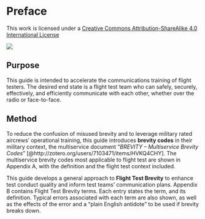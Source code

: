# Preface {.unnumbered}

This work is licensed under a [Creative Commons Attribution-ShareAlike 4.0 International License](http://creativecommons.org/licenses/by-sa/4.0/)

::: {.column-margin}
![](cc-by-sa-4.0.png)
:::

## Purpose

This guide is intended to accelerate the communications training of flight testers. The desired end state is a flight test team who can safely, securely, effectively, and efficiently communicate with each other, whether over the radio or
face-to-face.

## Method

To reduce the confusion of misused brevity and to leverage military rated aircrews' operational training, this guide introduces **brevity codes** in their military context, the multiservice document "*BREVITY -- Multiservice Brevity Codes* " [@http://zotero.org/users/7103471/items/HVKQ4CHY]. The multiservice brevity codes most applicable to flight test are shown in Appendix A, with the definition and the flight test context included.

This guide develops a general approach to **Flight Test Brevity** to enhance test conduct quality and inform test teams' communication plans. Appendix B contains Flight Test Brevity terms. Each entry states the term, and its definition. Typical errors associated with each term are also shown, as well as the effects of the error and a "plain English antidote" to be used if brevity breaks down.